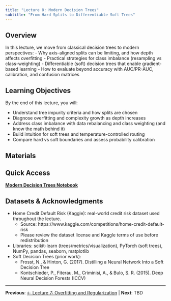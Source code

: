 ```yaml
---
title: "Lecture 8: Modern Decision Trees"
subtitle: "From Hard Splits to Differentiable Soft Trees"
---
```


## Overview

In this lecture, we move from classical decision trees to modern perspectives:
- Why axis-aligned splits can be limiting, and how depth affects overfitting
- Practical strategies for class imbalance (resampling vs class-weighting)
- Differentiable (soft) decision trees that enable gradient-based learning
- How to evaluate beyond accuracy with AUC/PR-AUC, calibration, and confusion matrices

## Learning Objectives

By the end of this lecture, you will:

- Understand tree impurity criteria and how splits are chosen
- Diagnose overfitting and complexity growth as depth increases
- Address class imbalance with data rebalancing and class weighting (and know the math behind it)
- Build intuition for soft trees and temperature-controlled routing
- Compare hard vs soft boundaries and assess probability calibration

## Materials

::: {.callout-tip}
## Quick Access
**[Modern Decision Trees Notebook](https://github.com/jinming99/learn-ml-by-building/blob/main/Lecture%208%20Modern%20Decision%20Trees/08-DecisionTrees-ModernView.ipynb)**
:::

## Datasets & Acknowledgments

- Home Credit Default Risk (Kaggle): real-world credit risk dataset used throughout the lecture.
  - Source: https://www.kaggle.com/competitions/home-credit-default-risk
  - Please review the dataset license and Kaggle terms of use before redistribution
- Libraries: scikit-learn (trees/metrics/visualization), PyTorch (soft trees), NumPy, pandas, seaborn, matplotlib
- Soft Decision Trees (prior work):
  - Frosst, N., & Hinton, G. (2017). Distilling a Neural Network Into a Soft Decision Tree
  - Kontschieder, P., Fiterau, M., Criminisi, A., & Bulo, S. R. (2015). Deep Neural Decision Forests (ICCV)

---

**Previous**: [← Lecture 7: Overfitting and Regularization](07-regularization.qmd) | **Next**: TBD
